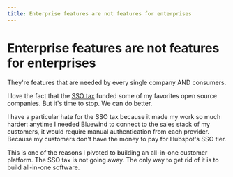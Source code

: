 ```yaml
---
title: Enterprise features are not features for enterprises
---
```


# Enterprise features are not features for enterprises

They're features that are needed by every single company AND consumers.

I love the fact that the [SSO tax](https://ssotax.org/) funded some of my favorites open source companies. But it's time to stop. We can do better.

I have a particular hate for the SSO tax because it made my work so much harder: anytime I needed Bluewind to connect to the sales stack of my customers, it would require manual authentication from each provider. Because my customers don't have the money to pay for Hubspot's SSO tier.

This is one of the reasons I pivoted to building an all-in-one customer platform. The SSO tax is not going away. The only way to get rid of it is to build all-in-one software.